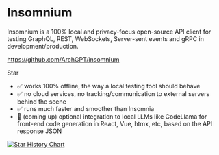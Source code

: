# Insomnium

Insomnium is a 100% local and privacy-focus open-source API client for testing GraphQL, REST, WebSockets, Server-sent events and gRPC in development/production.

https://github.com/ArchGPT/insomnium


<GitHubButton href="https://github.com/archGPT/insomnium" data-size="large" data-show-count="true" aria-label="Star archGPT/insomnium on GitHub">Star</GitHubButton>

- ✅ works 100% offline, the way a local testing tool should behave <br/>
- ✅ no cloud services, no tracking/communication to external servers behind the scene <br/>
- ✅ runs much faster and smoother than Insomnia <br/>
- 🦙 (coming up) optional integration to local LLMs like CodeLlama for front-end code generation in React, Vue, htmx, etc, based on the API response JSON

[![Star History Chart](https://api.star-history.com/svg?repos=archgpt/insomnium&type=Date)](https://star-history.com/#archgpt/insomnium&Date)
